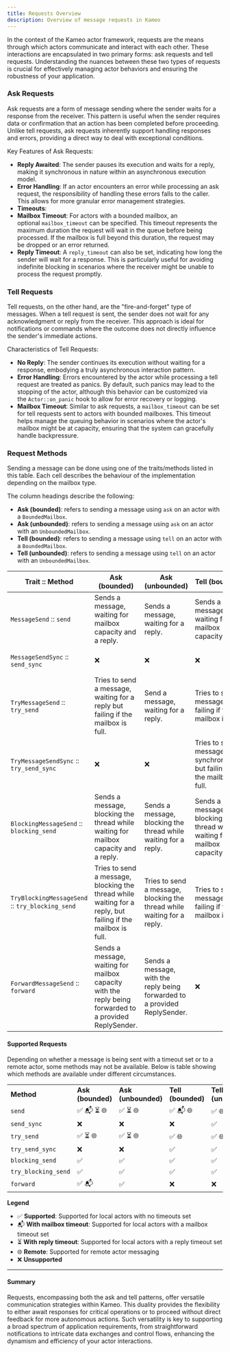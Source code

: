 ```yaml
---
title: Requests Overview
description: Overview of message requests in Kameo
---
```


In the context of the Kameo actor framework, requests are the means through which actors communicate and interact with each other. These interactions are encapsulated in two primary forms: ask requests and tell requests. Understanding the nuances between these two types of requests is crucial for effectively managing actor behaviors and ensuring the robustness of your application.

### Ask Requests

Ask requests are a form of message sending where the sender waits for a response from the receiver. This pattern is useful when the sender requires data or confirmation that an action has been completed before proceeding. Unlike tell requests, ask requests inherently support handling responses and errors, providing a direct way to deal with exceptional conditions.

Key Features of Ask Requests:

- **Reply Awaited**: The sender pauses its execution and waits for a reply, making it synchronous in nature within an asynchronous execution model.
- **Error Handling**: If an actor encounters an error while processing an ask request, the responsibility of handling these errors falls to the caller. This allows for more granular error management strategies.
- **Timeouts**:
- **Mailbox Timeout**: For actors with a bounded mailbox, an optional `mailbox_timeout` can be specified. This timeout represents the maximum duration the request will wait in the queue before being processed. If the mailbox is full beyond this duration, the request may be dropped or an error returned.
- **Reply Timeout**: A `reply_timeout` can also be set, indicating how long the sender will wait for a response. This is particularly useful for avoiding indefinite blocking in scenarios where the receiver might be unable to process the request promptly.

### Tell Requests

Tell requests, on the other hand, are the "fire-and-forget" type of messages. When a tell request is sent, the sender does not wait for any acknowledgment or reply from the receiver. This approach is ideal for notifications or commands where the outcome does not directly influence the sender's immediate actions.

Characteristics of Tell Requests:

- **No Reply**: The sender continues its execution without waiting for a response, embodying a truly asynchronous interaction pattern.
- **Error Handling**: Errors encountered by the actor while processing a tell request are treated as panics. By default, such panics may lead to the stopping of the actor, although this behavior can be customized via the `Actor::on_panic` hook to allow for error recovery or logging.
- **Mailbox Timeout**: Similar to ask requests, a `mailbox_timeout` can be set for tell requests sent to actors with bounded mailboxes. This timeout helps manage the queuing behavior in scenarios where the actor's mailbox might be at capacity, ensuring that the system can gracefully handle backpressure.

### Request Methods

Sending a message can be done using one of the traits/methods listed in this table. Each cell describes the behaviour of the implementation depending on the mailbox type.

The column headings describe the following:

- **Ask (bounded)**: refers to sending a message using `ask` on an actor with a `BoundedMailbox`.
- **Ask (unbounded)**: refers to sending a message using `ask` on an actor with an `UnboundedMailbox`.
- **Tell (bounded)**: refers to sending a message using `tell` on an actor with a `BoundedMailbox`.
- **Tell (unbounded)**: refers to sending a message using `tell` on an actor with an `UnboundedMailbox`.


| **Trait** **::** **Method**                     | **Ask (bounded)**                                                                                           | **Ask (unbounded)**                                                        | **Tell (bounded)**                                                         | **Tell (unbounded)**           |
| ----------------------------------------------- | ----------------------------------------------------------------------------------------------------------- | -------------------------------------------------------------------------- | -------------------------------------------------------------------------- | ------------------------------ |
| `MessageSend` :: `send`                         | Sends a message, waiting for mailbox capacity and a reply.                                                  | Sends a message, waiting for a reply.                                      | Sends a message, waiting for mailbox capacity.                             | Sends a message.               |
| `MessageSendSync` :: `send_sync`                | ❌                                                                                                           | ❌                                                                          | ❌                                                                          | Sends a message synchronously. |
| `TryMessageSend` :: `try_send`                  | Tries to send a message, waiting for a reply but failing if the mailbox is full.                            | Send a message, waiting for a reply.                                       | Tries to send a message, but failing if the mailbox is full.               | Sends a message.               |
| `TryMessageSendSync` :: `try_send_sync`         | ❌                                                                                                           | ❌                                                                          | Tries to send a message synchronously, but failing if the mailbox is full. | Sends a message synchronously. |
| `BlockingMessageSend` :: `blocking_send`        | Sends a message, blocking the thread while waiting for mailbox capacity and a reply.                        | Sends a message, blocking the thread while waiting for a reply.            | Sends a message, blocking the thread while waiting for mailbox capacity.   | Sends a message.               |
| `TryBlockingMessageSend` :: `try_blocking_send` | Tries to send a message, blocking the thread while waiting for a reply, but failing if the mailbox is full. | Tries to send a message, blocking the thread while waiting for a reply.    | Tries to send a message, failing if the mailbox is full.                   | Sends a message.               |
| `ForwardMessageSend` :: `forward`               | Sends a message, waiting for mailbox capacity with the reply being forwarded to a provided ReplySender.     | Sends a message, with the reply being forwarded to a provided ReplySender. | ❌                                                                          | ❌                              |

#### **Supported Requests**

Depending on whether a message is being sent with a timeout set or to a remote actor, some methods may not be available. Below is table showing which methods are available under different circumstances.

|   |   |   |   |   |
|---|---|---|---|---|
|**Method**|**Ask (bounded)**|**Ask (unbounded)**|**Tell (bounded)**|**Tell (unbounded)**|
|`send`|✅ 📬 ⏳ 🌐|✅ ⏳ 🌐|✅ 📬 🌐|✅ 🌐|
|`send_sync`|❌|❌|❌|✅|
|`try_send`|✅ ⏳ 🌐|✅ ⏳ 🌐|✅ 🌐|✅ 🌐|
|`try_send_sync`|❌|❌|✅|✅|
|`blocking_send`|✅|✅|✅|✅|
|`try_blocking_send`|✅|✅|✅|✅|
|`forward`|✅ 📬|✅|❌|❌|

**Legend**

- ✅ **Supported**: Supported for local actors with no timeouts set
- 📬 **With mailbox timeout**: Supported for local actors with a mailbox timeout set
- ⏳ **With reply timeout**: Supported for local actors with a reply timeout set
- 🌐 **Remote**: Supported for remote actor messaging
- ❌ **Unsupported**

---

#### Summary

Requests, encompassing both the ask and tell patterns, offer versatile communication strategies within Kameo. This duality provides the flexibility to either await responses for critical operations or to proceed without direct feedback for more autonomous actions. Such versatility is key to supporting a broad spectrum of application requirements, from straightforward notifications to intricate data exchanges and control flows, enhancing the dynamism and efficiency of your actor interactions.
